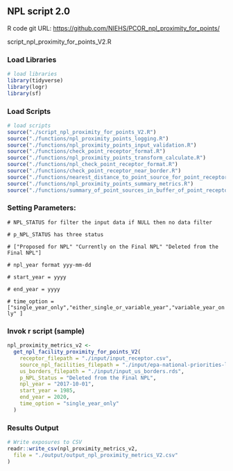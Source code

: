 ## NPL script 2.0

R code git URL: <https://github.com/NIEHS/PCOR_npl_proximity_for_points/>

script_npl_proximity_for_points_V2.R

### Load Libraries

```R
# load libraries
library(tidyverse)
library(logr)
library(sf)
```

### Load Scripts

```R
# load scripts
source("./script_npl_proximity_for_points_V2.R")
source("./functions/npl_proximity_points_logging.R")
source("./functions/npl_proximity_points_input_validation.R")
source("./functions/check_point_receptor_format.R")
source("./functions/npl_proximity_points_transform_calculate.R")
source("./functions/npl_check_point_receptor_format.R")
source("./functions/check_point_receptor_near_border.R")
source("./functions/nearest_distance_to_point_source_for_point_receptor.R")
source("./functions/npl_proximity_points_summary_metrics.R")
source("./functions/summary_of_point_sources_in_buffer_of_point_receptor.R")
```

### Setting Parameters:

`# NPL_STATUS for filter the input data if NULL then no data filter`

`# p_NPL_STATUS has three status`

`# ["Proposed for NPL" "Currently on the Final NPL" "Deleted from the Final NPL"]`

`# npl_year format yyy-mm-dd`

`# start_year = yyyy`

`# end_year = yyyy`

`# time_option = ["single_year_only","either_single_or_variable_year","variable_year_only" ]`

### Invok r script (sample)

```R
npl_proximity_metrics_v2 <-
  get_npl_facility_proximity_for_points_V2(
    receptor_filepath = "./input/input_receptor.csv",
    source_npl_facilities_filepath = "./input/epa-national-priorities-list-ciesin-mod-v2-2014.xls",
    us_borders_filepath = "./input/input_us_borders.rds",
    p_NPL_Status = "Deleted from the Final NPL",
    npl_year = "2017-10-01",
    start_year = 1985,
    end_year = 2020,
    time_option = "single_year_only"
  )
```

### Results Output

```R
# Write exposures to CSV
readr::write_csv(npl_proximity_metrics_v2,
  file = "./output/output_npl_proximity_metrics_V2.csv"
)
```
